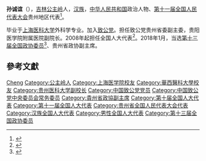 '''孙诚谊'''（{{bd|1963年|3月21日||catIdx=Sun孙}}），[[吉林|吉林]][[公主岭|公主岭]]人，[[汉族|汉族]]，[[中华人民共和国|中华人民共和国]]政治人物、[[第十一届全国人民代表大会|第十一届全国人民代表大会]]贵州地区代表<ref>{{cite web|author=新华网|title=第十一届全国人大代表|url=http://news.xinhuanet.com/ziliao/2008-03/03/content_7708230.htm?node=36628|publisher=新华网|accessdate=2014-01-07|archive-date=2014-01-10|archive-url=https://web.archive.org/web/20140110211415/http://news.xinhuanet.com/ziliao/2008-03/03/content_7708230.htm?node=36628|dead-url=no}}</ref>。

毕业于[[上海医科大学|上海医科大学]]外科学专业。加入[[致公党|致公党]]。担任致公党贵州省委副主委，贵阳医学院附属医院副院长。2008年起担任全国人大代表<ref>{{cite news|title=全国人大代表信息-孙诚谊|url=http://210.82.31.1:8084/delegate/viewDelegate.action?dbid=112280|accessdate=2013-04-05|newspaper=全国人大网|archive-url=https://web.archive.org/web/20140523230258/http://www.npc.gov.cn/delegate/viewDelegate.action?dbid=112280|archive-date=2014-05-23|dead-url=yes}}</ref>。2018年1月，当选[[中国人民政治协商会议第十三届全国委员会委员名单|第十三届全国政协委员]]<ref>{{Cite web|url=http://sports.163.com/18/0126/06/D92BRKK400051C89.html|title=中国人民政治协商会议第十三届全国委员会委员名单|accessdate=2018-01-26|last=|work=网易|archive-url=https://web.archive.org/web/20180127143232/http://sports.163.com/18/0126/06/D92BRKK400051C89.html|archive-date=2018-01-27|dead-url=yes}}</ref>、贵州省政协副主席。

== 參考文獻 ==
{{reflist}}

{{贵州省领导人}}
{{中国致公党第十五届中央委员会}}

{{Authority control}}
{{DEFAULTSORT:Sun孙}}
[[Category:孙姓|Cheng]]
[[Category:公主岭人|Category:公主岭人]]
[[Category:上海医学院校友|Category:上海医学院校友]]
[[Category:華西醫科大學校友|Category:華西醫科大學校友]]
[[Category:贵州医科大学副校长|Category:贵州医科大学副校长]]
[[Category:中国致公党党员|Category:中国致公党党员]]
[[Category:中国致公党中央委员会常务委员|Category:中国致公党中央委员会常务委员]]
[[Category:貴州省政協副主席|Category:貴州省政協副主席]]
[[Category:第十届全国人大代表|Category:第十届全国人大代表]]
[[Category:第十一届全国人大代表|Category:第十一届全国人大代表]]
[[Category:贵州省全国人民代表大会代表|Category:贵州省全国人民代表大会代表]]
[[Category:汉族全国人大代表|Category:汉族全国人大代表]]
[[Category:男性全国人大代表|Category:男性全国人大代表]]
[[Category:第十三届全国政协委员|Category:第十三届全国政协委员]]